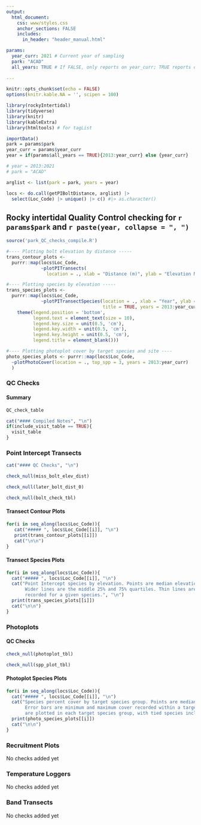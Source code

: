 ```yaml
---
output:
  html_document:
    css: www/styles.css
    anchor_sections: FALSE
    includes:
      in_header: "header_manual.html"

params:
  year_curr: 2021 # Current year of sampling
  park: "ACAD"
  all_years: TRUE # If FALSE, only reports on year_curr; TRUE reports on all years
  
---
```

```r
knitr::opts_chunk$set(echo = FALSE)
options(knitr.kable.NA = '', scipen = 100)
```

```r
library(rockyIntertidal)
library(tidyverse)
library(knitr)
library(kableExtra)
library(htmltools) # for tagList

importData()
park = params$park
year_curr = params$year_curr
year = if(params$all_years == TRUE){2013:year_curr} else {year_curr}

# year = 2013:2021
# park = "ACAD"

arglist <- list(park = park, years = year)

locs <- do.call(getPIBoltDistance, arglist) |>
  select(Loc_Code) |> unique() |> c() #|> as.character()
```

Rocky intertidal Quality Control checking for `r params$park` and `r paste(year, collapse = ", ")` {.tabset .tabset-pills}
---

```r
source('park_QC_checks_compile.R')
```

```r
#---- Plotting bolt elevation by distance -----
trans_contour_plots <- 
  purrr::map(locs$Loc_Code, 
             ~plotPITransects(
               location = ., xlab = "Distance (m)", ylab = "Elevation MLLW (m)", title = TRUE, years = 2013:year_curr))

#---- Plotting species by elevation -----
trans_species_plots <- 
  purrr::map(locs$Loc_Code,
             ~plotPITransectSpecies(location = ., xlab = "Year", ylab = "Elevation MLLW (m)", 
                                    title = TRUE, years = 2013:year_curr, facet = T) +
    theme(legend.position = 'bottom',
          legend.text = element_text(size = 10),
          legend.key.size = unit(0.5, 'cm'),
          legend.key.width = unit(0.5, 'cm'),
          legend.key.height = unit(0.5, 'cm'),
          legend.title = element_blank()))

#---- Plotting photoplot cover by target species and site ----
photo_species_plots <- purrr::map(locs$Loc_Code,
  ~plotPhotoCover(location = ., top_spp = 3, years = 2013:year_curr)                                
  )

```


### QC Checks {.tabset}
#### Summary 

```r
QC_check_table
```

```r
cat("#### Compiled Notes", "\n")
if(include_visit_table == TRUE){
  visit_table
}
```

### Point Intercept Transects {.tabset}

```r
cat("#### QC Checks", "\n")
```

```r
check_null(miss_bolt_elev_dist)

check_null(later_bolt_dist_0)

check_null(bolt_check_tbl)
```

#### Transect Contour Plots {.tabset}

```r
for(i in seq_along(locs$Loc_Code)){
   cat("##### ", locs$Loc_Code[[i]], "\n")
   print(trans_contour_plots[[i]])
   cat("\n\n")
}  
```

#### Transect Species Plots {.tabset}
```r
for(i in seq_along(locs$Loc_Code)){
  cat("##### ", locs$Loc_Code[[i]], "\n")
  cat("Point Intercept species by elevation. Points are median elevation across 3 transects. 
       Wider lines are the middle 25% and 75% quartiles. Thin lines are minimum and maximum elevations 
       recorded for a given species.", "\n")
  print(trans_species_plots[[i]])
  cat("\n\n") 
}
```

### Photoplots {.tabset}

#### QC Checks {.tabset}
```r

check_null(photoplot_tbl)

check_null(spp_plot_tbl)
```

#### Photoplot Species Plots {.tabset}
```r
for(i in seq_along(locs$Loc_Code)){
  cat("##### ", locs$Loc_Code[[i]], "\n")
  cat("Species percent cover by target species group. Points are median cover across photoplots. 
       Error bars are minimum and maximum cover recorded within a target species. Only top 3 species
       are plotted in each target species group, with tied species included.", "\n")
  print(photo_species_plots[[i]])
  cat("\n\n") 
}
```

### Recruitment Plots

No checks added yet

### Temperature Loggers

No checks added yet

### Band Transects

No checks added yet
